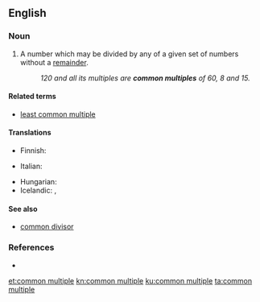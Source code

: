 ==English==

===Noun===
{{en-noun|head=[[common]] [[multiple]]}}

# {{context|mathematics|lang=en}} A number which may be divided by any of a given set of numbers without a [[remainder]].
#: ''120 and all its multiples are '''common multiples''' of 60, 8 and 15.''

====Related terms====
* [[least common multiple]]

====Translations====
{{trans-top|in math}}
* Finnish: {{t|fi|yhteinen jaettava}}
{{trans-mid}}
* Italian: {{t|it|multiplo comune|m}}
{{trans-bottom}}

{{checktrans-top}}
* Hungarian: {{t-check|hu|közös többszörös}}
* Icelandic: {{t-check|is|samfeldi|n}}, {{t-check|is|sameiginlegt margfeldi|n}}
{{trans-bottom}}

====See also====
* [[common divisor]]

===References===
* {{R:American Heritage 2000}}

[[et:common multiple]]
[[kn:common multiple]]
[[ku:common multiple]]
[[ta:common multiple]]
